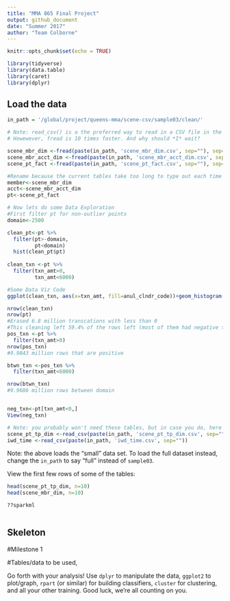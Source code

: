 ```yaml
---
title: "MMA 865 Final Project"
output: github_document
date: "Summer 2017"
author: "Team Colborne"
---
```


```r
knitr::opts_chunk$set(echo = TRUE)
```


```r
library(tidyverse)
library(data.table)
library(caret)
library(dplyr)


```


## Load the data

```r
in_path = '/global/project/queens-mma/scene-csv/sample03/clean/'

# Note: read_csv() is a the preferred way to read in a CSV file in the tidyverse.
# Howewever, fread is 10 times faster. And why should *I* wait?

scene_mbr_dim <-fread(paste(in_path, 'scene_mbr_dim.csv', sep=""), sep=",")
scene_mbr_acct_dim <-fread(paste(in_path, 'scene_mbr_acct_dim.csv', sep=""), sep=",")
scene_pt_fact <-fread(paste(in_path, 'scene_pt_fact.csv', sep=""), sep=",")

#Rename because the current tables take too long to type out each time
member<-scene_mbr_dim
acct<-scene_mbr_acct_dim
pt<-scene_pt_fact

# Now lets do some Data Exploration
#First filter pt for non-outlier points
domain<-2500

clean_pt<-pt %>%
  filter(pt>-domain,
         pt<domain)
  hist(clean_pt$pt)
  
clean_txn <-pt %>%
  filter(txn_amt>0,
         txn_amt<6000)

#Some Data Viz Code
ggplot(clean_txn, aes(x=txn_amt, fill=anul_clndr_code))+geom_histogram(bins=30)

nrow(clean_txn)
nrow(pt)
#Erased 6.8 million transcations with less than 0
#This cleaning left 59.4% of the rows left (most of them had negative transactions)
pos_txn <-pt %>%
  filter(txn_amt>0)
nrow(pos_txn)
#9.9843 million rows that are positive

btwn_txn <-pos_txn %>%
  filter(txn_amt<6000)

nrow(btwn_txn)
#9.9686 million rows between domain


neg_txn<-pt[txn_amt<0,]
View(neg_txn)

# Note: you probably won't need these tables, but in case you do, here they are:
scene_pt_tp_dim <-read_csv(paste(in_path, 'scene_pt_tp_dim.csv', sep=""))
iwd_time <-read_csv(paste(in_path, 'iwd_time.csv', sep=""))
```

Note: the above loads the "small" data set. To load the full dataset instead, change the `in_path` to say "full" instead of `sample03`.

View the first few rows of some of the tables:

```r
head(scene_pt_tp_dim, n=10)
head(scene_mbr_dim, n=10)
```

```r

??sparkml



```


## Skeleton

#Milestone 1

#Tables/data to be used, 

Go forth with your analysis! Use `dplyr` to manipulate the data, `ggplot2` to plot/graph, `rpart` (or similar) for building classifiers, `cluster` for clustering, and all your other training. Good luck, we're all counting on you.